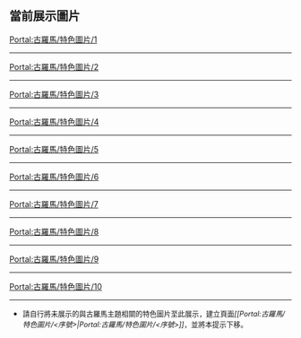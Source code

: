 {{Portal:古羅馬/box-header|古羅馬主題的特色圖片|Portal:古羅馬/特色圖片}}

==當前展示圖片==
[[Portal:古羅馬/特色圖片/1|Portal:古羅馬/特色圖片/1]]
{{Portal:古羅馬/特色圖片/1}}
----
[[Portal:古羅馬/特色圖片/2|Portal:古羅馬/特色圖片/2]]
{{Portal:古羅馬/特色圖片/2}}
----
[[Portal:古羅馬/特色圖片/3|Portal:古羅馬/特色圖片/3]]
{{Portal:古羅馬/特色圖片/3}}
----
[[Portal:古羅馬/特色圖片/4|Portal:古羅馬/特色圖片/4]]
{{Portal:古羅馬/特色圖片/4}}
----
[[Portal:古羅馬/特色圖片/5|Portal:古羅馬/特色圖片/5]]
{{Portal:古羅馬/特色圖片/5}}
----
[[Portal:古羅馬/特色圖片/6|Portal:古羅馬/特色圖片/6]]
{{Portal:古羅馬/特色圖片/6}}
----
[[Portal:古羅馬/特色圖片/7|Portal:古羅馬/特色圖片/7]]
{{Portal:古羅馬/特色圖片/7}}
----
[[Portal:古羅馬/特色圖片/8|Portal:古羅馬/特色圖片/8]]
{{Portal:古羅馬/特色圖片/8}}
----
[[Portal:古羅馬/特色圖片/9|Portal:古羅馬/特色圖片/9]]
{{Portal:古羅馬/特色圖片/9}}
----
[[Portal:古羅馬/特色圖片/10|Portal:古羅馬/特色圖片/10]]
{{Portal:古羅馬/特色圖片/10}}
----
*<div style="font-size: 90%;">請自行將未展示的與古羅馬主題相關的特色圖片至此展示，建立頁面''<nowiki>[[Portal:古羅馬/特色圖片/<序號>|Portal:古羅馬/特色圖片/<序號>]]</nowiki>''，並將本提示下移。</div>